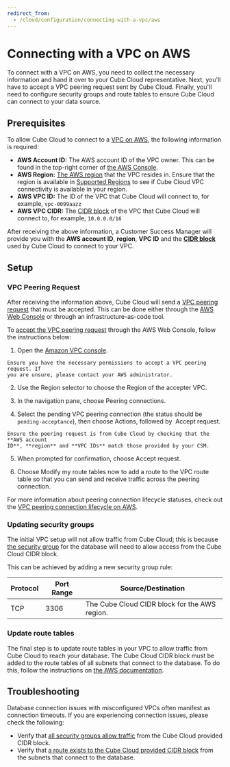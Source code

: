 ```yaml
---
redirect_from:
  - /cloud/configuration/connecting-with-a-vpc/aws
---
```


# Connecting with a VPC on AWS

To connect with a VPC on AWS, you need to collect the necessary information and
hand it over to your Cube Cloud representative. Next, you'll have to accept a
VPC peering request sent by Cube Cloud. Finally, you'll need to configure
security groups and route tables to ensure Cube Cloud can connect to your data
source.

## Prerequisites

To allow Cube Cloud to connect to a [VPC on AWS][aws-docs-vpc], the following
information is required:

- **AWS Account ID:** The AWS account ID of the VPC owner. This can be found in
  the top-right corner of [the AWS Console][aws-console].
- **AWS Region:** [The AWS region][aws-docs-regions] that the VPC resides in.
  Ensure that the region is available in [Supported Regions](#supported-regions)
  to see if Cube Cloud VPC connectivity is available in your region.
- **AWS VPC ID:** The ID of the VPC that Cube Cloud will connect to, for
  example, `vpc-0099aazz`
- **AWS VPC CIDR:** The [CIDR block][wiki-cidr-block] of the VPC that Cube Cloud
  will connect to, for example, `10.0.0.0/16`

After receiving the above information, a Customer Success Manager will provide
you with the **AWS account ID**, **region**, **VPC ID** and the [**CIDR
block**][wiki-cidr-block] used by Cube Cloud to connect to your VPC.

## Setup

###  VPC Peering Request

After receiving the information above, Cube Cloud will send a [VPC peering
request][aws-docs-vpc-peering] that must be accepted. This can be done either
through the [AWS Web Console][aws-console] or through an infrastructure-as-code
tool.

To [accept the VPC peering request][aws-docs-vpc-peering-accept] through the AWS
Web Console, follow the instructions below:

1. Open the [Amazon VPC console](https://console.aws.amazon.com/vpc/).

  <WarningBox>

    Ensure you have the necessary permissions to accept a VPC peering request. If
    you are unsure, please contact your AWS administrator.

  </WarningBox>

2. Use the Region selector to choose the Region of the accepter VPC.

3. In the navigation pane, choose <Btn>Peering connections</Btn>.

4. Select the pending VPC peering connection (the status should be
   `pending-acceptance`), then choose <Btn>Actions</Btn>, followed by&nbsp;
   &ZeroWidthSpace;<Btn>Accept request</Btn>.

  <WarningBox>

    Ensure the peering request is from Cube Cloud by checking that the **AWS account
    ID**, **region** and **VPC IDs** match those provided by your CSM.

  </WarningBox>

5. When prompted for confirmation, choose <Btn>Accept request</Btn>.

6. Choose <Btn>Modify my route tables now</Btn> to add a route to the VPC route
   table so that you can send and receive traffic across the peering connection.

<InfoBox>

For more information about peering connection lifecycle statuses, check out the
[VPC peering connection lifecycle on AWS][aws-docs-vpc-peering-lifecycle].

</InfoBox>

###  Updating security groups

The initial VPC setup will not allow traffic from Cube Cloud; this is because
[the security group][aws-docs-vpc-security-group] for the database will need to
allow access from the Cube Cloud CIDR block.

This can be achieved by adding a new security group rule:

| Protocol | Port Range | Source/Destination                            |
| -------- | ---------- | --------------------------------------------- |
| TCP      | 3306       | The Cube Cloud CIDR block for the AWS region. |

###  Update route tables

The final step is to update route tables in your VPC to allow traffic from Cube
Cloud to reach your database. The Cube Cloud CIDR block must be added to the
route tables of all subnets that connect to the database. To do this, follow the
instructions on [the AWS documentation][aws-docs-vpc-peering-routing].

## Troubleshooting

Database connection issues with misconfigured VPCs often manifest as connection
timeouts. If you are experiencing connection issues, please check the following:

- Verify that
  [all security groups allow traffic](#setup-updating-security-groups) from the
  Cube Cloud provided CIDR block.
- Verify that
  [a route exists to the Cube Cloud provided CIDR block](#setup-update-route-tables)
  from the subnets that connect to the database.

[aws-console]: https://console.aws.amazon.com/
[aws-docs-regions]:
  https://docs.aws.amazon.com/AWSEC2/latest/UserGuide/using-regions-availability-zones.html#concepts-available-regions
[aws-docs-vpc]:
  https://docs.aws.amazon.com/vpc/latest/userguide/what-is-amazon-vpc.html
[aws-docs-vpc-peering-accept]:
  https://docs.aws.amazon.com/vpc/latest/peering/create-vpc-peering-connection.html#different-account-different-region
[aws-docs-vpc-peering-lifecycle]:
  https://docs.aws.amazon.com/vpc/latest/peering/vpc-peering-basics.html#vpc-peering-lifecycle
[aws-docs-vpc-peering-routing]:
  https://docs.aws.amazon.com/vpc/latest/peering/vpc-peering-routing.html
[aws-docs-vpc-peering]:
  https://docs.aws.amazon.com/vpc/latest/peering/what-is-vpc-peering.html
[aws-docs-vpc-security-group]:
  https://docs.aws.amazon.com/vpc/latest/userguide/VPC_SecurityGroups.html#SecurityGroupRules
[wiki-cidr-block]:
  https://en.wikipedia.org/wiki/Classless_Inter-Domain_Routing#CIDR_blocks
